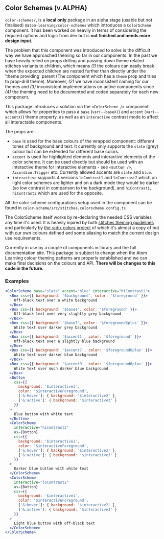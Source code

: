## Color Schemes (v.ALPHA)

`color-schemes/`, is a **local only** package in an alpha stage (usable but not finalised) `@atom-learning/color-schemes` which introduces a `ColorScheme` component. It has been worked on heavily in terms of considering the required options and logic from dev but is **not finished and needs more design input**.

The problem that this component was introduced to solve is the difficult way we have approached theming so far in our components.
In the past we have heavily relied on props drilling and passing down theme related stitches variants to children, which means _(1)_ the colours can easily break when the expected children are nested further than directly under the 'theme providing' parent (The component which has a `theme` prop and tries to prop-drill theme). Moreover, _(2)_ we have inconsistent naming for our themes and _(3)_ inconsistent implementations on active components since _(4)_ the theming need to be documented and coded separately for each new component.

This package introduces a solution via the `<ColorScheme />` component which allows for properties to pass a `base` (`var(--baseX)`) and `accent` (`var(--accentX)`) theme property, as well as an `interactive` contrast mode to affect all interactable components.

The props are:

- `base` is used for the base colours of the wrapped component: different tones of background and text. It currently only supports the `slate` (grey) colour but can be extended for different base colors.
- `accent` is used for highlighted elements and interactive elements of the color scheme. It can be used directly but should be used with an interactive theme for interactive elements - see `<Button />`, `Accordion.Trigger` etc. Currently allowed accents are `slate` and `blue`.
- `interactive` supports 4 versions `loContrast1` and `loContrast2` which on light color schemes are lighter and on a dark mode they would be darker (so low contrast in comparison to the background), and `hiContrast1`, `hiContrast2` which are used for the opposite.

All the color scheme configurations setup used in the component can be found in `color-scheme/src/stitches.colorscheme.config.ts`

The ColorScheme itself works by re-declaring the needed CSS variables any time it's used. It is heavily inpired by both [stitches theming guidelines](https://stitches.dev/docs/theming) and particularly by [the radix colors project](https://www.radix-ui.com/colors) of which it's almost a copy of but with our own colours defined and some aliasing to match the current design use requirements.

Currently in use by a couple of components in library and the full documentation site. This package is subject to change when the Atom Learning colour theming patterns are properly established and we can make final decisions on the colours and API. **There will be changes to this code in the future.**

### Examples

```jsx
<ColorScheme base="slate" accent="blue" interactive="hiContrast1">
  <Box css={{ background: '$background', color: '$foreground' }}>
    Off-black text over a white background
  </Box>
  <Box css={{ background: '$base1', color: '$foreground' }}>
    Off-black text over very slightly grey background
  </Box>
  <Box css={{ background: '$base7', color: '$foreground6plus' }}>
    White text over darker grey background
  </Box>
  <Box css={{ background: '$accent1', color: '$foreground' }}>
    Off-black text over a slightly blue background
  </Box>
  <Box css={{ background: '$accent7', color: '$foreground6plus' }}>
    White text over darker blue background
  </Box>
  <Box css={{ background: '$accent9', color: '$foreground6plus' }}>
    White text over much darker blue background
  </Box>
  <Button
    css={{
      background: '$interactive1',
      color: '$interactiveForeground',
      ['&:hover']: { background: '$interactive2' },
      ['&:active']: { background: '$interactive3' }
    }}
  >
    Blue button with white text
  </Button>
  <ColorScheme
    interactive="hiContrast2"
    as={Button}
    css={{
      background: '$interactive1',
      color: '$interactiveForeground',
      ['&:hover']: { background: '$interactive2' },
      ['&:active']: { background: '$interactive3' }
    }}
  >
    Darker blue button with white text
  </ColorScheme>
  <ColorScheme
    interactive="loContrast2"
    as={Button}
    css={{
      background: '$interactive1',
      color: '$interactiveForeground',
      ['&:hover']: { background: '$interactive2' },
      ['&:active']: { background: '$interactive3' }
    }}
  >
    Light blue button with off-black text
  </ColorScheme>
</ColorScheme>
```
